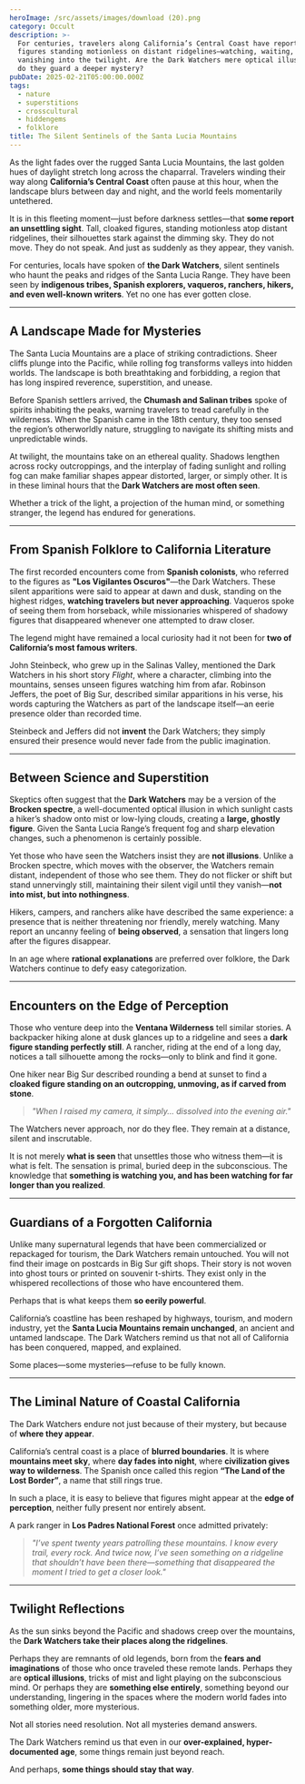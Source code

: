 ```yaml
---
heroImage: /src/assets/images/download (20).png
category: Occult
description: >-
  For centuries, travelers along California’s Central Coast have reported eerie
  figures standing motionless on distant ridgelines—watching, waiting, and then
  vanishing into the twilight. Are the Dark Watchers mere optical illusions, or
  do they guard a deeper mystery?
pubDate: 2025-02-21T05:00:00.000Z
tags:
  - nature
  - superstitions
  - crosscultural
  - hiddengems
  - folklore
title: The Silent Sentinels of the Santa Lucia Mountains
---
```


As the light fades over the rugged Santa Lucia Mountains, the last golden hues of daylight stretch long across the chaparral. Travelers winding their way along **California’s Central Coast** often pause at this hour, when the landscape blurs between day and night, and the world feels momentarily untethered.

It is in this fleeting moment—just before darkness settles—that **some report an unsettling sight**. Tall, cloaked figures, standing motionless atop distant ridgelines, their silhouettes stark against the dimming sky. They do not move. They do not speak. And just as suddenly as they appear, they vanish.

For centuries, locals have spoken of **the Dark Watchers**, silent sentinels who haunt the peaks and ridges of the Santa Lucia Range. They have been seen by **indigenous tribes, Spanish explorers, vaqueros, ranchers, hikers, and even well-known writers**. Yet no one has ever gotten close.

---

## A Landscape Made for Mysteries

The Santa Lucia Mountains are a place of striking contradictions. Sheer cliffs plunge into the Pacific, while rolling fog transforms valleys into hidden worlds. The landscape is both breathtaking and forbidding, a region that has long inspired reverence, superstition, and unease.

Before Spanish settlers arrived, the **Chumash and Salinan tribes** spoke of spirits inhabiting the peaks, warning travelers to tread carefully in the wilderness. When the Spanish came in the 18th century, they too sensed the region’s otherworldly nature, struggling to navigate its shifting mists and unpredictable winds.

At twilight, the mountains take on an ethereal quality. Shadows lengthen across rocky outcroppings, and the interplay of fading sunlight and rolling fog can make familiar shapes appear distorted, larger, or simply other. It is in these liminal hours that the **Dark Watchers are most often seen**.

Whether a trick of the light, a projection of the human mind, or something stranger, the legend has endured for generations.

---

## From Spanish Folklore to California Literature

The first recorded encounters come from **Spanish colonists**, who referred to the figures as **"Los Vigilantes Oscuros"**—the Dark Watchers. These silent apparitions were said to appear at dawn and dusk, standing on the highest ridges, **watching travelers but never approaching**. Vaqueros spoke of seeing them from horseback, while missionaries whispered of shadowy figures that disappeared whenever one attempted to draw closer.

The legend might have remained a local curiosity had it not been for **two of California’s most famous writers**.

John Steinbeck, who grew up in the Salinas Valley, mentioned the Dark Watchers in his short story _Flight_, where a character, climbing into the mountains, senses unseen figures watching him from afar. Robinson Jeffers, the poet of Big Sur, described similar apparitions in his verse, his words capturing the Watchers as part of the landscape itself—an eerie presence older than recorded time.

Steinbeck and Jeffers did not **invent** the Dark Watchers; they simply ensured their presence would never fade from the public imagination.

---

## Between Science and Superstition

Skeptics often suggest that the **Dark Watchers** may be a version of the **Brocken spectre**, a well-documented optical illusion in which sunlight casts a hiker’s shadow onto mist or low-lying clouds, creating a **large, ghostly figure**. Given the Santa Lucia Range’s frequent fog and sharp elevation changes, such a phenomenon is certainly possible.

Yet those who have seen the Watchers insist they are **not illusions**. Unlike a Brocken spectre, which moves with the observer, the Watchers remain distant, independent of those who see them. They do not flicker or shift but stand unnervingly still, maintaining their silent vigil until they vanish—**not into mist, but into nothingness**.

Hikers, campers, and ranchers alike have described the same experience: a presence that is neither threatening nor friendly, merely watching. Many report an uncanny feeling of **being observed**, a sensation that lingers long after the figures disappear.

In an age where **rational explanations** are preferred over folklore, the Dark Watchers continue to defy easy categorization.

---

## Encounters on the Edge of Perception

Those who venture deep into the **Ventana Wilderness** tell similar stories. A backpacker hiking alone at dusk glances up to a ridgeline and sees a **dark figure standing perfectly still**. A rancher, riding at the end of a long day, notices a tall silhouette among the rocks—only to blink and find it gone.

One hiker near Big Sur described rounding a bend at sunset to find a **cloaked figure standing on an outcropping, unmoving, as if carved from stone**.

> _"When I raised my camera, it simply... dissolved into the evening air."_

The Watchers never approach, nor do they flee. They remain at a distance, silent and inscrutable.

It is not merely **what is seen** that unsettles those who witness them—it is what is felt. The sensation is primal, buried deep in the subconscious. The knowledge that **something is watching you, and has been watching for far longer than you realized**.

---

## Guardians of a Forgotten California

Unlike many supernatural legends that have been commercialized or repackaged for tourism, the Dark Watchers remain untouched. You will not find their image on postcards in Big Sur gift shops. Their story is not woven into ghost tours or printed on souvenir t-shirts. They exist only in the whispered recollections of those who have encountered them.

Perhaps that is what keeps them **so eerily powerful**.

California’s coastline has been reshaped by highways, tourism, and modern industry, yet the **Santa Lucia Mountains remain unchanged**, an ancient and untamed landscape. The Dark Watchers remind us that not all of California has been conquered, mapped, and explained.

Some places—some mysteries—refuse to be fully known.

---

## The Liminal Nature of Coastal California

The Dark Watchers endure not just because of their mystery, but because of **where they appear**.

California’s central coast is a place of **blurred boundaries**. It is where **mountains meet sky**, where **day fades into night**, where **civilization gives way to wilderness**. The Spanish once called this region **“The Land of the Lost Border”**, a name that still rings true.

In such a place, it is easy to believe that figures might appear at the **edge of perception**, neither fully present nor entirely absent.

A park ranger in **Los Padres National Forest** once admitted privately:

> _"I’ve spent twenty years patrolling these mountains. I know every trail, every rock. And twice now, I’ve seen something on a ridgeline that shouldn’t have been there—something that disappeared the moment I tried to get a closer look."_

---

## Twilight Reflections

As the sun sinks beyond the Pacific and shadows creep over the mountains, the **Dark Watchers take their places along the ridgelines**.

Perhaps they are remnants of old legends, born from the **fears and imaginations** of those who once traveled these remote lands. Perhaps they are **optical illusions**, tricks of mist and light playing on the subconscious mind. Or perhaps they are **something else entirely**, something beyond our understanding, lingering in the spaces where the modern world fades into something older, more mysterious.

Not all stories need resolution. Not all mysteries demand answers.

The Dark Watchers remind us that even in our **over-explained, hyper-documented age**, some things remain just beyond reach.

And perhaps, **some things should stay that way**.
